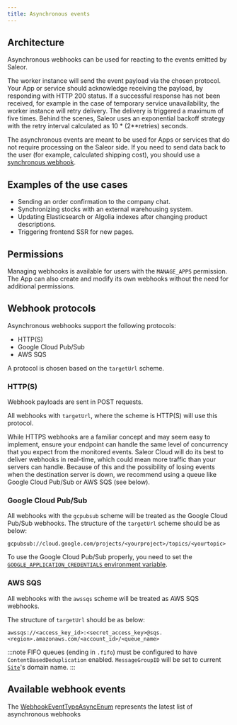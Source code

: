 ```yaml
---
title: Asynchronous events
---
```


## Architecture

Asynchronous webhooks can be used for reacting to the events emitted by Saleor.

The worker instance will send the event payload via the chosen protocol. Your App or service should acknowledge receiving the payload, by responding with HTTP 200 status. If a successful response has not been received, for example in the case of temporary service unavailability, the worker instance will retry delivery. The delivery is triggered a maximum of five times. Behind the scenes, Saleor uses an exponential backoff strategy with the retry interval calculated as 10 \* (2\*\*retries) seconds.

The asynchronous events are meant to be used for Apps or services that do not require processing on the Saleor side. If you need to send data back to the user (for example, calculated shipping cost), you should use a [synchronous webhook](developer/extending/webhooks/synchronous-events/key-concepts.mdx).

## Examples of the use cases

- Sending an order confirmation to the company chat.
- Synchronizing stocks with an external warehousing system.
- Updating Elasticsearch or Algolia indexes after changing product descriptions.
- Triggering frontend SSR for new pages.

## Permissions

Managing webhooks is available for users with the `MANAGE_APPS` permission. The App can also create and modify its own webhooks without the need for additional permissions.

## Webhook protocols

Asynchronous webhooks support the following protocols:

- HTTP(S)
- Google Cloud Pub/Sub
- AWS SQS

A protocol is chosen based on the `targetUrl` scheme.

### HTTP(S)

Webhook payloads are sent in POST requests.

All webhooks with `targetUrl`, where the scheme is HTTP(S) will use this protocol.

While HTTPS webhooks are a familiar concept and may seem easy to implement, ensure your endpoint can handle the same level of concurrency that you expect from the monitored events. Saleor Cloud will do its best to deliver webhooks in real-time, which could mean more traffic than your servers can handle. Because of this and the possibility of losing events when the destination server is down, we recommend using a queue like Google Cloud Pub/Sub or AWS SQS (see below).

### Google Cloud Pub/Sub

All webhooks with the `gcpubsub` scheme will be treated as the Google Cloud Pub/Sub webhooks.
The structure of the `targetUrl` scheme should be as below:

```
gcpubsub://cloud.google.com/projects/<yourproject>/topics/<yourtopic>
```

To use the Google Cloud Pub/Sub properly, you need to set the [`GOOGLE_APPLICATION_CREDENTIALS` environment variable](https://cloud.google.com/pubsub/docs/quickstart-client-libraries).

### AWS SQS

All webhooks with the `awssqs` scheme will be treated as AWS SQS webhooks.

The structure of `targetUrl` should be as below:

```
awssqs://<access_key_id>:<secret_access_key>@sqs.<region>.amazonaws.com/<account_id>/<queue_name>
```

:::note
FIFO queues (ending in `.fifo`) must be configured to have `ContentBasedDeduplication` enabled.
`MessageGroupID` will be set to current [`Site`](https://docs.djangoproject.com/en/dev/ref/contrib/sites/)'s domain name.
:::

## Available webhook events

The [WebhookEventTypeAsyncEnum](../../../api-reference/webhooks/enums/webhook-event-type-async-enum#values) represents the latest list of asynchronous webhooks

